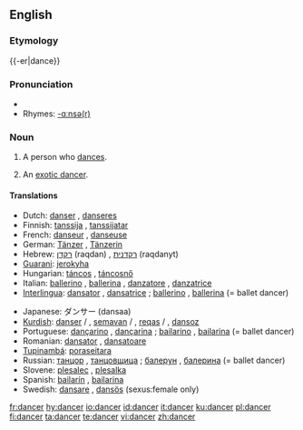 ==English==

===Etymology===
{{-er|dance}}

===Pronunciation===
*{{audio|en-us-dancer.ogg|Audio (US)}}
*Rhymes: [[Rhymes:English:-ɑːnsə(r)|-ɑːnsə(r)]]

===Noun===
{{wikipedia}}
{{en-noun}}
# A person who [[dances]].
# {{euphemism}} An [[exotic dancer]].

====Translations====
{{top}}
*Dutch: [[danser]] {{m}}, [[danseres]] {{f}}
*Finnish: [[tanssija]] {{m}}, [[tanssijatar]] {{f}}
*French: [[danseur]] {{m}}, [[danseuse]] {{f}}
*German: [[Tänzer]] {{m}}, [[Tänzerin]] {{f}}
*Hebrew: [[רקדן]] (raqdan) {{m}}, [[רקדנית]] (raqdanyt) {{f}}
*[[Guarani]]: [[jerokyha]]
*Hungarian: [[táncos]] {{m}}, [[táncosnő]] {{f}}
*Italian: [[ballerino]] {{m}}, [[ballerina]] {{f}}, [[danzatore]] {{m}}, [[danzatrice]] {{f}}
*[[Interlingua]]: [[dansator]] {{m}}, [[dansatrice]] {{f}}; [[ballerino]] {{m}}, [[ballerina]] {{f}} (= ballet dancer)
{{mid}}
*Japanese: ダンサー (dansaa)
*[[Kurdish]]: [[danser]] {{m}} / {{f}}, [[semavan]] {{m}} / {{f}}, [[reqas]] {{m}} / {{f}}, [[dansoz]] {{f}}
*Portuguese: [[dançarino]] {{m}}, [[dançarina]] {{f}}; [[bailarino]] {{m}}, [[bailarina]] {{f}} (= ballet dancer)
*Romanian: [[dansator]] {{m}}, [[dansatoare]] {{f}}
*[[Tupinambá]]: [[poraseitara]]
*Russian: [[танцор]] {{m}}, [[танцовщица]] {{f}}; [[балерун]] {{m}}, [[балерина]] {{f}} (= ballet dancer)
*Slovene: [[plesalec]] {{m}}, [[plesalka]] {{f}}
*Spanish: [[bailarín]] {{m}}, [[bailarina]] {{f}}
*Swedish: [[dansare]] {{c}}, [[dansös]] {{c}} (sexus:female only)
{{bottom}}

[[fr:dancer]]
[[hy:dancer]]
[[io:dancer]]
[[id:dancer]]
[[it:dancer]]
[[ku:dancer]]
[[pl:dancer]]
[[fi:dancer]]
[[ta:dancer]]
[[te:dancer]]
[[vi:dancer]]
[[zh:dancer]]